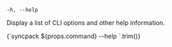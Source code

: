 
```
-h, --help
```

Display a list of CLI options and other help information.

<CodeBlock language="bash">
  {`syncpack ${props.command} --help
`.trim()}
</CodeBlock>
